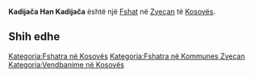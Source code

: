 {{Fshat në Kosovës
 | Emri                = Kadijača Han Kadijača
| srp_N_name = Kadijača Han Kadijača
| srp_N_FULL_NAME_RO = Kadijača Han Kadijača
| srp_N_FULL_NAME_ND_RO = Kadijaca Han Kadijaca
| srp_N_SORT_NAME_RG = KADIJACAHANKADIJACA
| srp_N_FULL_NAME_RG = Kadijača Han Kadijača
| srp_N_FULL_NAME_ND_RG = Kadijaca Han Kadijaca

 | Emri (Rasa dhanore) = 
 | Figura              = 
 | Shteti              = Kosovo
 | Komuna              = Zveçan
 | Kodi postar         = 
 | Sipërfaqja          = 

 | Popullsia           = 

 | Regj. i popullsisë  = 
 | Dend. e popullsisë  = 
 | Faqja zyrtare       = 
 <!--- Koordinatat ----> 
 | Gjerësia            = 43.009444
 | Gjatësia            = 20.755833
 | Lartësia            = 
}}
'''Kadijača Han Kadijača''' është një [[Fshat]] në [[Zveçan]] të [[Kosovës]].

<!-- == Gjeografia == -->
<!-- == Historia == -->
<!-- == Demografia == -->
== Shih edhe ==
{{Komuna Zveçan}}
{{Kosovo-Administrata-Cung}}

[[Kategoria:Fshatra në Kosovës]]
[[Kategoria:Fshatra në Kommunes Zveçan]]
[[Kategoria:Vendbanime në Kosovës]]